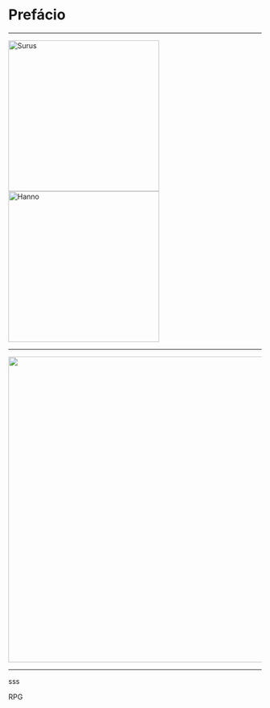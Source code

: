 # Prefácio {.unnumbered}



---

::: {layout="[[1], [1]]"}
![Surus](img/logo-eemp.png){#fig-eemp width=300px}
![Hanno](img/logo-unesco.jpg){#fig-peaunesco width=300px}

:::

---


![](img/logo-letras.jpg){#fig-peaunesco width=608px}

---


sss


RPG










<!------------------------------------------------------------------------------
This is a Quarto book.

To learn more about Quarto books visit <https://quarto.org/docs/books>.

```r
1 + 1
```

@knuth84
-->